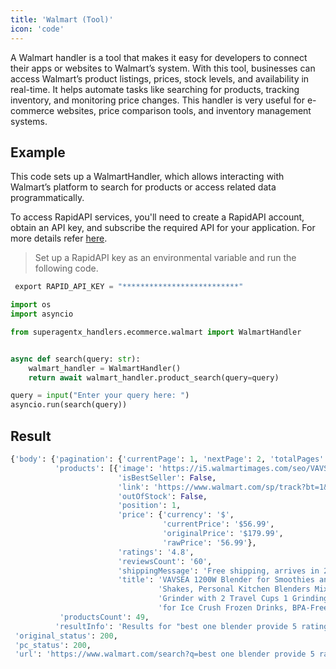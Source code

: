 ```yaml
---
title: 'Walmart (Tool)'
icon: 'code'
---
```


A Walmart handler is a tool that makes it easy for developers to connect their apps or websites to Walmart’s system.
With this tool, businesses can access Walmart’s product listings, prices, stock levels, and availability in real-time.
It helps automate tasks like searching for products, tracking inventory, and monitoring price changes.
This handler is very useful for e-commerce websites, price comparison tools, and inventory management systems.

## Example
This code sets up a WalmartHandler, which allows interacting with Walmart’s platform to search for products or access
related data programmatically.

To access RapidAPI services, you'll need to create a RapidAPI account, obtain an API key, and subscribe the required
API for your application. For more details refer <a href='https://rapidapi.com/hub' target='_blank'>here</a>.
>Set up a RapidAPI key as an environmental variable and run the following code.
```python
 export RAPID_API_KEY = "**************************"
```

```python walmart_handler.py
import os
import asyncio

from superagentx_handlers.ecommerce.walmart import WalmartHandler


async def search(query: str):
    walmart_handler = WalmartHandler()
    return await walmart_handler.product_search(query=query)

query = input("Enter your query here: ")
asyncio.run(search(query))
```

## Result
```python walmart
{'body': {'pagination': {'currentPage': 1, 'nextPage': 2, 'totalPages': 2},
          'products': [{'image': 'https://i5.walmartimages.com/seo/VAVSEA-1000W-Countertop-Blender-for-Shake-and-Smoothies-for-Ice-Crush-Fruit-Protein-Drinks-Vegetable_7357b6c5-180c-4724-a87f-6c3aa4478ea7.55c0e5952798f4cb3fa4f542e91ccce9.jpeg?odnHeight=784&odnWidth=580&odnBg=FFFFFF',
                        'isBestSeller': False,
                        'link': 'https://www.walmart.com/sp/track?bt=1&eventST=click&plmt=sp-search-middle~desktop~&pos=1&tax=4044_90548&rdf=1&rd=https%3A%2F%2Fwww.walmart.com%2Fip%2FVAVSEA-1000W-Countertop-Blender-for-Shake-and-Smoothies-for-Ice-Crush-Fruit-Protein-Drinks-Vegetable%2F5508034320%3FclassType%3DVARIANT%26adsRedirect%3Dtrue&adUid=783f604f-db6b-447c-868e-f2754d136c63&mloc=sp-search-middle&pltfm=desktop&pgId=best%20one%20blender%20provide%205%20ratings&pt=search&spQs=Bh8fdeN9dkO0SpwJt6bexW-EJPUbTycqL1ZKTTwarC0NEfhAGg0Fbpr0X-_cGvl5jvxi1R7_GdjNEpdJf2fSWVdx3hbA2qIUSzwtQ06Pfj3fQCLeitKYJzKbWWKEgyULBf0-crnzapKUG9-C85yCe0y37G3LOnPI6QWXRrLIiIyBiBBB1749_CYKqswwKpZXrTHmwuqTRSxBi7l3KJXHtcQ0UJl7hiNx8z0jcfxHQeRWi7f_DU7vNw2RhH9uWOVjkneYhOD_GK-qwlh4Wmw0kg&storeId=2038&couponState=na&bkt=ace1_11168%7Cace2_11182%7Cace3_11181%7Ccoldstart_off%7Csearch_default&classType=VARIANT',
                        'outOfStock': False,
                        'position': 1,
                        'price': {'currency': '$',
                                  'currentPrice': '$56.99',
                                  'originalPrice': '$179.99',
                                  'rawPrice': '56.99'},
                        'ratings': '4.8',
                        'reviewsCount': '60',
                        'shippingMessage': 'Free shipping, arrives in 2 days',
                        'title': 'VAVSEA 1200W Blender for Smoothies and '
                                 'Shakes, Personal Kitchen Blenders Mixer '
                                 'Grinder with 2 Travel Cups 1 Grinding Cup '
                                 'for Ice Crush Frozen Drinks, BPA-Free'}],
           'productsCount': 49,
          'resultInfo': 'Results for "best one blender provide 5 ratings"(60)'},
 'original_status': 200,
 'pc_status': 200,
 'url': 'https://www.walmart.com/search?q=best one blender provide 5 ratings'}

```